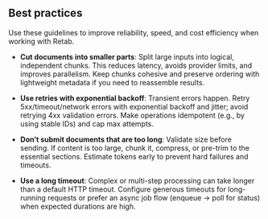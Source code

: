 ## Best practices

Use these guidelines to improve reliability, speed, and cost efficiency when working with Retab.

- **Cut documents into smaller parts**: Split large inputs into logical, independent chunks. This reduces latency, avoids provider limits, and improves parallelism. Keep chunks cohesive and preserve ordering with lightweight metadata if you need to reassemble results.

- **Use retries with exponential backoff**: Transient errors happen. Retry 5xx/timeout/network errors with exponential backoff and jitter; avoid retrying 4xx validation errors. Make operations idempotent (e.g., by using stable IDs) and cap max attempts.

- **Don’t submit documents that are too long**: Validate size before sending. If content is too large, chunk it, compress, or pre-trim to the essential sections. Estimate tokens early to prevent hard failures and timeouts.

- **Use a long timeout**: Complex or multi-step processing can take longer than a default HTTP timeout. Configure generous timeouts for long-running requests or prefer an async job flow (enqueue → poll for status) when expected durations are high.


